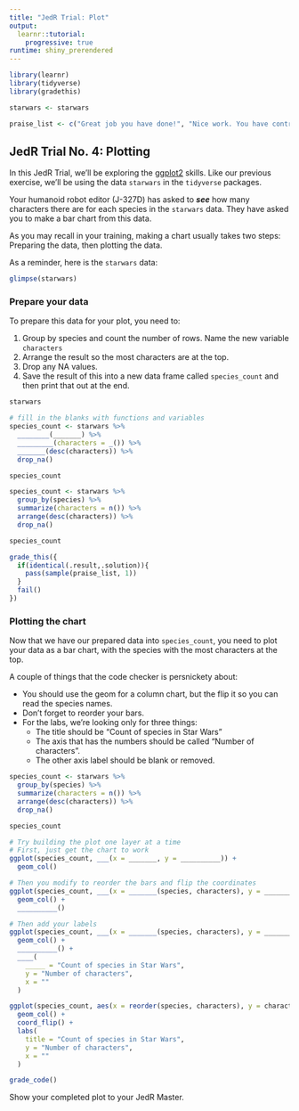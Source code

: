 ```yaml
---
title: "JedR Trial: Plot"
output: 
  learnr::tutorial:
    progressive: true
runtime: shiny_prerendered
---
```


```r
library(learnr)
library(tidyverse)
library(gradethis)

starwars <- starwars

praise_list <- c("Great job you have done!", "Nice work. You have controlled your fear.", "Wow! The force is with you!", "Great job! Mind tricks don't work on you!", "The force is strong with this one.")
```

## JedR Trial No. 4: Plotting

In this JedR Trial, we'll be exploring the [ggplot2](https://ggplot2.tidyverse.org/) skills. Like our previous exercise, we'll be using the data `starwars` in the `tidyverse` packages.

Your humanoid robot editor (J-327D) has asked to _**see**_ how many characters there are for each species in the `starwars` data. They have asked you to make a bar chart from this data.

As you may recall in your training, making a chart usually takes two steps: Preparing the data, then plotting the data.

As a reminder, here is the `starwars` data:

```r
glimpse(starwars)
```


### Prepare your data

To prepare this data for your plot, you need to:

1. Group by species and count the number of rows. Name the new variable `characters`
1. Arrange the result so the most characters are at the top.
1. Drop any NA values.
1. Save the result of this into a new data frame called `species_count` and then print that out at the end.

```r
starwars
```

```r
# fill in the blanks with functions and variables
species_count <- starwars %>%
  ________(_______) %>%
  _________(characters = _()) %>%
  _______(desc(characters)) %>%
  drop_na()

species_count
```

```r
species_count <- starwars %>%
  group_by(species) %>%
  summarize(characters = n()) %>%
  arrange(desc(characters)) %>%
  drop_na()

species_count
```


```r
grade_this({
  if(identical(.result,.solution)){
    pass(sample(praise_list, 1))
  }
  fail()
})
```

### Plotting the chart

Now that we have our prepared data into `species_count`, you need to plot your data as a bar chart, with the species with the most characters at the top.

A couple of things that the code checker is persnickety about:

- You should use the geom for a column chart, but the flip it so you can read the species names.
- Don't forget to reorder your bars.
- For the labs, we're looking only for three things:
  - The title should be "Count of species in Star Wars"
  - The axis that has the numbers should be called "Number of characters".
  - The other axis label should be blank or removed.

```r
species_count <- starwars %>%
  group_by(species) %>%
  summarize(characters = n()) %>%
  arrange(desc(characters)) %>%
  drop_na()
```


```r
species_count
```

```r
# Try building the plot one layer at a time
# First, just get the chart to work
ggplot(species_count, ___(x = _______, y = __________)) +
  geom_col()
```


```r
# Then you modify to reorder the bars and flip the coordinates
ggplot(species_count, ___(x = _______(species, characters), y = __________)) +
  geom_col() +
  __________()
```

```r
# Then add your labels
ggplot(species_count, ___(x = _______(species, characters), y = __________)) +
  geom_col() +
  __________() +
  ____(
    _____ = "Count of species in Star Wars",
    y = "Number of characters",
    x = ""
  )
```

```r
ggplot(species_count, aes(x = reorder(species, characters), y = characters)) +
  geom_col() +
  coord_flip() +
  labs(
    title = "Count of species in Star Wars",
    y = "Number of characters",
    x = ""
  )
```

```r
grade_code()
```

Show your completed plot to your JedR Master.
